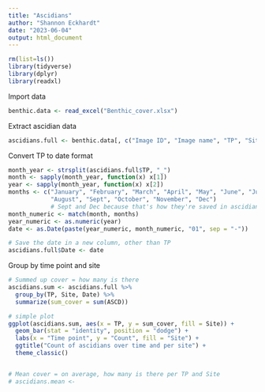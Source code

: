 ```yaml
---
title: "Ascidians"
author: "Shannon Eckhardt"
date: "2023-06-04"
output: html_document
---
```


```r
rm(list=ls())
library(tidyverse)
library(dplyr)
library(readxl)
```

Import data
```r
benthic.data <- read_excel("Benthic_cover.xlsx")
```

Extract ascidian data
```r
ascidians.full <- benthic.data[, c("Image ID", "Image name", "TP", "Site", "Transect_ID", "Transect_no", "ASCD")]
```

Convert TP to date format
```r
month_year <- strsplit(ascidians.full$TP, "_")
month <- sapply(month_year, function(x) x[1])
year <- sapply(month_year, function(x) x[2])
months <- c("January", "February", "March", "April", "May", "June", "July",
            "August", "Sept", "October", "November", "Dec") 
            # Sept and Dec because that's how they're saved in ascidians.full
month_numeric <- match(month, months)
year_numeric <- as.numeric(year)
date <- as.Date(paste(year_numeric, month_numeric, "01", sep = "-"))

# Save the date in a new column, other than TP
ascidians.full$Date <- date
```


Group by time point and site
```r
# Summed up cover = how many is there
ascidians.sum <- ascidians.full %>%
  group_by(TP, Site, Date) %>%
  summarize(sum_cover = sum(ASCD))

# simple plot
ggplot(ascidians.sum, aes(x = TP, y = sum_cover, fill = Site)) +
  geom_bar(stat = "identity", position = "dodge") +
  labs(x = "Time point", y = "Count", fill = "Site") +
  ggtitle("Count of ascidians over time and per site") +
  theme_classic()


# Mean cover = on average, how many is there per TP and Site
# ascidians.mean <- 
```




